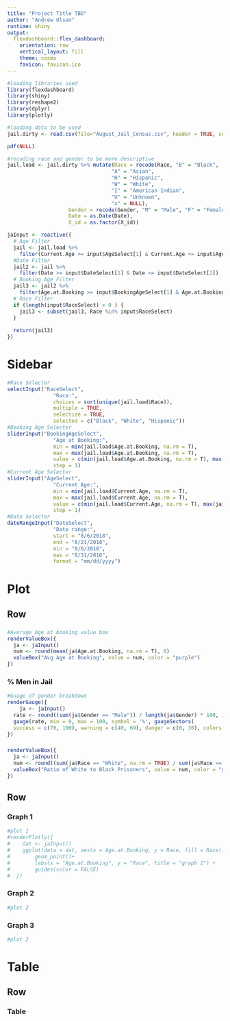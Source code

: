 ```yaml
---
title: "Project Title TBD"
author: "Andrew Olson"
runtime: shiny
output: 
  flexdashboard::flex_dashboard:
    orientation: row
    vertical_layout: fill
    theme: cosmo
    favicon: favicon.ico
---
```


```r
#loading libraries used
library(flexdashboard)
library(shiny)
library(reshape2)
library(dplyr)
library(plotly)

#loading data to be used
jail.dirty <- read.csv(file="August_Jail_Census.csv", header = TRUE, sep = ",", na.strings = "")

pdf(NULL)

#recoding race and gender to be more descriptive
jail.load <- jail.dirty %>% mutate(Race = recode(Race, "B" = "Black",
                                  "A" = "Asian",
                                  "H" = "Hispanic",
                                  "W" = "White",
                                  "I" = "American Indian",
                                  "U" = "Unknown",
                                  "x" = NULL),
                    Gender = recode(Gender, "M" = "Male", "F" = "Female"),
                    Date = as.Date(Date),
                    X_id = as.factor(X_id))

jaInput <- reactive({
  # Age Filter
  jail <- jail.load %>%
    filter(Current.Age >= input$AgeSelect[1] & Current.Age <= input$AgeSelect[2])
  #Date Filter
  jail2 <- jail %>%
    filter(Date >= input$DateSelect[1] & Date <= input$DateSelect[2])
  # Booking Age Filter
  jail3 <- jail2 %>% 
    filter(Age.at.Booking >= input$BookingAgeSelect[1] & Age.at.Booking <= input$BookingAgeSelect[2])
  # Race Filter
  if (length(input$RaceSelect) > 0 ) {
    jail3 <- subset(jail3, Race %in% input$RaceSelect)
  }
  
  return(jail3)
})

```

Sidebar {.sidebar}
=====================================

```r
#Race Selecter
selectInput("RaceSelect",
               "Race:",
               choices = sort(unique(jail.load$Race)),
               multiple = TRUE,
               selectize = TRUE,
               selected = c("Black", "White", "Hispanic"))
#Booking Age Selecter
sliderInput("BookingAgeSelect",
               "Age at Booking:",
               min = min(jail.load$Age.at.Booking, na.rm = T),
               max = max(jail.load$Age.at.Booking, na.rm = T),
               value = c(min(jail.load$Age.at.Booking, na.rm = T), max(jail.load$Age.at.Booking, na.rm = T)),
               step = 1)
#Current Age Selecter
sliderInput("AgeSelect",
               "Current Age:",
               min = min(jail.load$Current.Age, na.rm = T),
               max = max(jail.load$Current.Age, na.rm = T),
               value = c(min(jail.load$Current.Age, na.rm = T), max(jail.load$Current.Age, na.rm = T)),
               step = 1)
#Date Selecter
dateRangeInput("DateSelect",
               "Date range:",
               start = "8/6/2018",
               end = "8/21/2018",
               min = "8/6/2018",
               max = "8/31/2018",
               format = "mm/dd/yyyy")
```

Plot
=====================================

Row 
-------------------------------------

### 

```r
#Average Age at booking value box
renderValueBox({
  ja <- jaInput()
  num <- round(mean(ja$Age.at.Booking, na.rm = T), 0)
  valueBox("Avg Age at Booking", value = num, color = "purple")
})
```


### % Men in Jail

```r
#Guage of gender breakdown
renderGauge({
    ja <- jaInput()
  rate <- round((sum(ja$Gender == "Male")) / length(ja$Gender) * 100, 1)
  gauge(rate, min = 0, max = 100, symbol = '%', gaugeSectors(
  success = c(70, 100), warning = c(40, 69), danger = c(0, 30), colors = c("aqua", "green", "fuchsia")))
})
```

### 

```r
renderValueBox({
  ja <- jaInput()
  num <- round((sum(ja$Race == "White", na.rm = TRUE) / sum(ja$Race == "Black", na.rm = TRUE)), 2)
  valueBox("Ratio of White to Black Prisoners", value = num, color = "green")
})
```

Row {.tabset .tabset-fade}
-------------------------------------

### Graph 1

```r
#plot 1
#renderPlotly({
#    dat <- jaInput()
#    ggplot(data = dat, aes(x = Age.at.Booking, y = Race, fill = Race)) + 
#        geom_point()+
#        labs(x = "Age.at.Booking", y = "Race", title = "graph 1") +
#        guides(color = FALSE)
#  })
```

### Graph 2

```r
#plot 2
```

### Graph 3

```r
#plot 2
```

Table
=====================================

Row 
-------------------------------------

### Table 

```r

```
